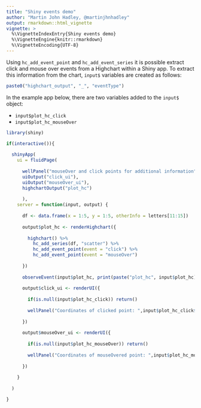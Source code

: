 ```yaml
---
title: "Shiny events demo"
author: "Martin John Hadley, @martinjhnhadley"
output: rmarkdown::html_vignette
vignette: >
  %\VignetteIndexEntry{Shiny events demo}
  %\VignetteEngine{knitr::rmarkdown}
  %\VignetteEncoding{UTF-8}
---
```


Using `hc_add_event_point` and `hc_add_event_series` it is possible extract click and mouse over events from a Highchart within a Shiny app. To extract this information from the chart, `input$` variables are created as follows:

```r
paste0("highchart_output", "_", "eventType")
```

In the example app below, there are two variables added to the `input$` object:

- `input$plot_hc_click`
- `input$plot_hc_mouseOver`

```r
library(shiny)

if(interactive()){
  
  shinyApp(
    ui = fluidPage(
      
      wellPanel("mouseOver and click points for additional information"),
      uiOutput("click_ui"),
      uiOutput("mouseOver_ui"),
      highchartOutput("plot_hc")
      
      ),
    server = function(input, output) {
      
      df <- data.frame(x = 1:5, y = 1:5, otherInfo = letters[11:15])
      
      output$plot_hc <- renderHighchart({
        
        highchart() %>%
          hc_add_series(df, "scatter") %>%
          hc_add_event_point(event = "click") %>%
          hc_add_event_point(event = "mouseOver")
        
      })
      
      observeEvent(input$plot_hc, print(paste("plot_hc", input$plot_hc)))
      
      output$click_ui <- renderUI({
        
        if(is.null(input$plot_hc_click)) return()
        
        wellPanel("Coordinates of clicked point: ",input$plot_hc_click$x, input$plot_hc_click$y)
        
      })
      
      output$mouseOver_ui <- renderUI({
        
        if(is.null(input$plot_hc_mouseOver)) return()
        
        wellPanel("Coordinates of mouseOvered point: ",input$plot_hc_mouseOver$x, input$plot_hc_mouseOver$y)
        
      })
      
    }
    
  )

} 
```

